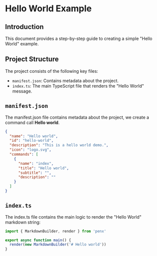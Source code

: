 # Hello World Example

## Introduction

This document provides a step-by-step guide to creating a simple "Hello World" example.

## Project Structure

The project consists of the following key files:

- `manifest.json`: Contains metadata about the project.
- `index.ts`: The main TypeScript file that renders the "Hello World" message.

## `manifest.json`

The manifest.json file contains metadata about the project, we create a command call **Hello world**.

```json
{
  "name": "Hello world",
  "id": "hello-world",
  "description": "This is a hello world demo.",
  "icon": "logo.svg",
  "commands": [
    {
      "name": "index",
      "title": "Hello world",
      "subtitle": "",
      "description": ""
    }
  ]
}
```

## `index.ts`

The index.ts file contains the main logic to render the "Hello World" markdown string:

```ts
import { MarkdownBuilder, render } from 'penx'

export async function main() {
  render(new MarkdownBuilder('# Hello world'))
}
```

